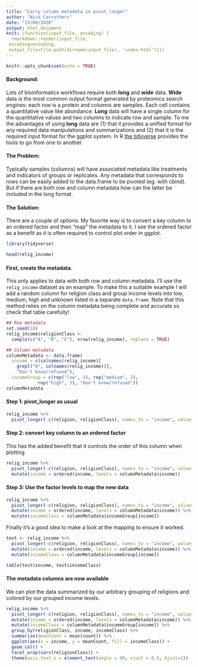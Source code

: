 ```yaml
---
title: "Carry column metadata in pivot_longer"
author: "Nick Carruthers"
date: "15/06/2020"
output: html_document
knit: (function(input_file, encoding) {
  rmarkdown::render(input_file,
 encoding=encoding,
 output_file=file.path(dirname(input_file), 'index.html'))})
---
```


```r
knitr::opts_chunk$set(echo = TRUE)
```

#### Background:
Lots of bioinformatics workflows require both **long** and **wide** data.  **Wide** data is the most common output format generated by proteomics search engines: each row is a protein and columns are samples.  Each cell contains a quantitative value like abundance.  **Long** data will have a single column for the quantitative values and two columns to indicate row and sample. To me the advantages of using **long** data are (1) that it provides a unified format for any required data manipulations and summarizations and (2) that it is the required input format for the ggplot system.  In R [the tidyverse](https://www.tidyverse.org/) provides the tools to go from one to another.

#### The Problem:  
Typically samples (columns) will have associated metadata like treatments and indicators of groups or replicates.  Any metadata that corresponds to rows can be easily added to the data.frame to be pivoted (eg. with cbind).  But if there are both row and column metadata how can the latter be included in the long format.  

#### The Solution:
There are a couple of options.  My favorite way is to convert a key column to an ordered factor and then "map" the metadata to it.  I see the ordered factor as a benefit as it is often required to control plot order in ggplot.  
 

```r
library(tidyverse)
```

```r
head(relig_income)
```

#### First, create the metadata.  
This only applies to data with both row and column metadata.  I'll use the `relig_income` dataset as an example.  To make this a suitable example I will add a random column for religion class and group income levels into low, medium, high and unknown listed in a separate `data.frame`.  Note that this method relies on the column metadata being complete and accurate so check that table carefully!

```r
## Row metadata
set.seed(10)
relig_income$religionClass <- 
  sample(c("A", "B", "C"), nrow(relig_income), replace = TRUE)

## Column metadata
columnMetadata <- data.frame(
  income = c(colnames(relig_income)[
    grepl("0", colnames(relig_income))],
    "Don't know/refused"),
  incomeGroup = c(rep("low", 3), rep("medium", 3), 
            rep("high", 3), "Don't know/refused"))
columnMetadata
```

#### Step 1: pivot_longer as usual

```r
relig_income %>%
  pivot_longer(-c(religion, religionClass), names_to = "income", values_to = "count")
```

#### Step 2:  convert key column to an ordered factor  
This has the added benefit that it controls the order of this column when plotting

```r
relig_income %>%
  pivot_longer(-c(religion, religionClass), names_to = "income", values_to = "count") %>%
  mutate(income = ordered(income, levels = columnMetadata$income))
```

#### Step 3:  Use the factor levels to map the new data  
```r
relig_income %>%
  pivot_longer(-c(religion, religionClass), names_to = "income", values_to = "count") %>%
  mutate(income = ordered(income, levels = columnMetadata$income)) %>%
  mutate(incomeClass = columnMetadata$incomeGroup[income])
```

Finally it's a good idea to make a look at the mapping to ensure it worked.  

```r
test <- relig_income %>%
  pivot_longer(-c(religion, religionClass), names_to = "income", values_to = "count") %>%
  mutate(income = ordered(income, levels = columnMetadata$income)) %>%
  mutate(incomeClass = columnMetadata$incomeGroup[income])

table(test$income, test$incomeClass)
```

#### The metadata columns are now available
We can plot the data summarized by our arbitrary grouping of religions and colored by our grouped income levels.

```r
relig_income %>%
  pivot_longer(-c(religion, religionClass), names_to = "income", values_to = "count") %>%
  mutate(income = ordered(income, levels = columnMetadata$income)) %>%
  mutate(incomeClass = columnMetadata$incomeGroup[income]) %>%
  group_by(religionClass, income, incomeClass) %>%
  summarize(meanCount = mean(count)) %>%
  ggplot(aes(x = income, y = meanCount, fill = incomeClass)) +
  geom_col() +
  facet_wrap(vars(religionClass)) + 
  theme(axis.text.x = element_text(angle = 90, vjust = 0.5, hjust=1))


```

